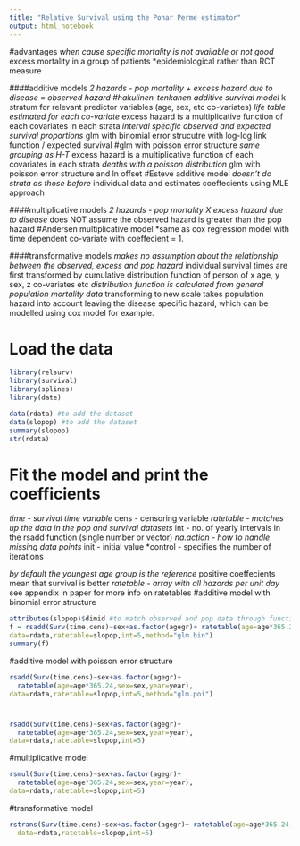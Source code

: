 ```yaml
---
title: "Relative Survival using the Pohar Perme estimator"
output: html_notebook
---
```


#advantages
*when cause specific mortality is not available or not good
*excess mortality in a group of patients
*epidemiological rather than RCT measure


####additive models 
*2 hazards - pop mortality + excess hazard due to disease = observed hazard
#hakulinen-tenkanen additive survival model
*k stratum for relevant predictor variables (age, sex, etc co-variates)
*life table estimated for each co-variate
*excess hazard is a multiplicative function of each covariates in each strata
*interval specific observed and expected survival proportions
*glm with binomial error strucutre with log-log link function / expected survival
#glm with poisson error structure
*same grouping as H-T
*excess hazard is a multiplicative function of each covariates in each strata
*deaths with a poisson distribution
*glm with poisson error structure and ln offset
#Esteve additive model
*doesn't do strata as those before
*individual data and estimates coeffecients using MLE approach


####multiplicative models
*2 hazards - pop mortality X excess hazard due to disease
*does NOT assume the observed hazard is greater than the pop hazard
#Andersen multiplicative model
*same as cox regression model with time dependent co-variate with coeffecient = 1.


####transformative models
*makes no assumption about the relationship between the observed, excess and pop hazard
*individual survival times are first transformed by cumulative distribution function of person of x age, y sex, z co-variates etc 
*distribution function is calculated from general population mortality data
*transforming to new scale takes population hazard into account leaving the disease specific hazard, which can be modelled using cox model for example. 


# Load the data
```r
library(relsurv)
library(survival)
library(splines)
library(date)

data(rdata) #to add the dataset
data(slopop) #to add the dataset
summary(slopop)
str(rdata)
```
# Fit the model and print the coefficients
*time - survival time variable
*cens - censoring variable
*ratetable - matches up the data in the pop and survival datasets
*int - no. of yearly intervals in the rsadd function (single number or vector)
*na.action - how to handle missing data points
*init - initial value
*control - specifies the number of iterations

*by default the youngest age group is the reference
*positive coeffecients mean that survival is better
*ratetable - array with all hazards per unit day
*see appendix in paper for more info on ratetables
#additive model with binomial error structure
``` r
attributes(slopop)$dimid #to match observed and pop data through function ratetable
f = rsadd(Surv(time,cens)~sex+as.factor(agegr)+ ratetable(age=age*365.24,sex=sex,year=year),
data=rdata,ratetable=slopop,int=5,method="glm.bin")
summary(f)
```
#additive model with poisson error structure
```r
rsadd(Surv(time,cens)~sex+as.factor(agegr)+
  ratetable(age=age*365.24,sex=sex,year=year),
data=rdata,ratetable=slopop,int=5,method="glm.poi") 
```
#
```r
rsadd(Surv(time,cens)~sex+as.factor(agegr)+
  ratetable(age=age*365.24,sex=sex,year=year),
data=rdata,ratetable=slopop,int=5) 
```
#multiplicative model
```r
rsmul(Surv(time,cens)~sex+as.factor(agegr)+
  ratetable(age=age*365.24,sex=sex,year=year),
data=rdata,ratetable=slopop,int=5) 
```
#transformative model
```r
rstrans(Surv(time,cens)~sex+as.factor(agegr)+ ratetable(age=age*365.24,sex=sex,year=year),
  data=rdata,ratetable=slopop,int=5)
```


